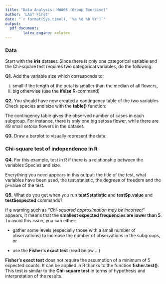 ---
title: "Data Analysis: HWA08 (Group Exercise)"
author: 'LAST First'
date: "`r format(Sys.time(), '%a %d %b %Y')`"
output:
  pdf_document: 
        latex_engine: xelatex
---

### Data

Start with the **iris** dataset. Since there is only one categorical variable and the Chi-square test requires two categorical variables, do the following:

**Q1.** Add the variable size which corresponds to:

(i) small if the length of the petal is smaller than the median of all flowers, 
(ii) big otherwise (use the **ifelse** R-command)

**Q2.** You should have now created a contingency table of the two variables Check species and size with the **table()** function:

The contingency table gives the observed number of cases in each subgroup. For instance, there is only one big setosa flower, while there are 49 small setosa flowers in the dataset.

**Q3.** Draw a barplot to visually represent the data:

### Chi-square test of independence in R

**Q4.** For this example, test in R if there is a relationship between the variables Species and size. 

Everything you need appears in this output: the title of the test, what variables have been used, the test statistic, the degrees of freedom and the p-value of the test. 

**Q5.** What do you get when you run **test$\$$statistic** and **test$\$$p.value** and **test$\$$expected** commands?

If a warning such as “*Chi-squared approximation may be incorrect*” appears, it means that the **smallest expected frequencies are lower than 5**. To avoid this issue, you can either:

* gather some levels (especially those with a small number of observations) to increase the number of observations in the subgroups, or

* use the **Fisher’s exact test** (read below ...)

**Fisher’s exact test** does not require the assumption of a minimum of 5 expected counts. It can be applied in R thanks to the function **fisher.test()**. This test is similar to the **Chi-square test** in terms of hypothesis and interpretation of the results. 


